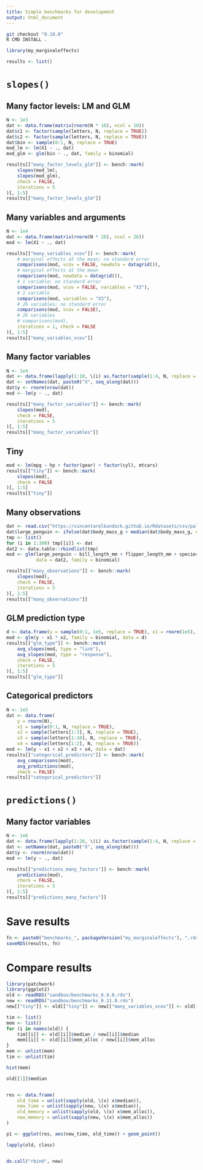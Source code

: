 ```yaml
---
title: Simple benchmarks for development
output: html_document
---
```



```sh
git checkout "0.10.0"
R CMD INSTALL .
```

```r
library(my_marginaleffects)

results <- list()
```

# `slopes()`

## Many factor levels: LM and GLM

```r
N <- 1e3
dat <- data.frame(matrix(rnorm(N * 10), ncol = 10))
dat$c1 <- factor(sample(letters, N, replace = TRUE))
dat$c2 <- factor(sample(letters, N, replace = TRUE))
dat$bin <- sample(0:1, N, replace = TRUE)
mod_lm <- lm(X1 ~ ., dat)
mod_glm <- glm(bin ~ ., dat, family = binomial)

results[["many_factor_levels_glm"]] <- bench::mark(
    slopes(mod_lm),
    slopes(mod_glm),
    check = FALSE,
    iterations = 5
)[, 1:5]
results[["many_factor_levels_glm"]]
```

## Many variables and arguments

```r
N <- 1e4
dat <- data.frame(matrix(rnorm(N * 26), ncol = 26))
mod <- lm(X1 ~ ., dat)

results[["many_variables_vcov"]] <- bench::mark(
    # marginal effects at the mean; no standard error
    comparisons(mod, vcov = FALSE, newdata = datagrid()),
    # marginal effects at the mean
    comparisons(mod, newdata = datagrid()),
    # 1 variable; no standard error
    comparisons(mod, vcov = FALSE, variables = "X3"),
    # 1 variable
    comparisons(mod, variables = "X3"),
    # 26 variables; no standard error
    comparisons(mod, vcov = FALSE),
    # 26 variables
    # comparisons(mod),
    iterations = 1, check = FALSE
)[, 1:5]
results[["many_variables_vcov"]]
```

## Many factor variables

```r
N <- 1e4
dat <- data.frame(lapply(1:10, \(i) as.factor(sample(1:4, N, replace = TRUE))))
dat <- setNames(dat, paste0("X", seq_along(dat)))
dat$y <- rnorm(nrow(dat))
mod <- lm(y ~ ., dat)

results[["many_factor_variables"]] <- bench::mark(
    slopes(mod),
    check = FALSE,
    iterations = 5
)[, 1:5]
results[["many_factor_variables"]]
```

## Tiny

```r
mod <- lm(mpg ~ hp + factor(gear) + factor(cyl), mtcars)
results[["tiny"]] <- bench::mark(
    slopes(mod),
    check = FALSE
)[, 1:5]
results[["tiny"]]
```

## Many observations

```r
dat <- read.csv("https://vincentarelbundock.github.io/Rdatasets/csv/palmerpenguins/penguins.csv")
dat$large_penguin <- ifelse(dat$body_mass_g > median(dat$body_mass_g, na.rm = TRUE), 1, 0)
tmp <- list()
for (i in 1:300) tmp[[i]] <- dat
dat2 <- data.table::rbindlist(tmp)
mod <- glm(large_penguin ~ bill_length_mm + flipper_length_mm + species,
           data = dat2, family = binomial)

results[["many_observations"]] <- bench::mark(
    slopes(mod),
    check = FALSE,
    iterations = 5
)[, 1:5]
results[["many_observations"]]
```

## GLM prediction type

```r
d <- data.frame(y = sample(0:1, 1e5, replace = TRUE), x1 = rnorm(1e5), x2 = rnorm(1e5))
mod <- glm(y ~ x1 * x2, family = binomial, data = d)
results[["glm_type"]] <- bench::mark(
    avg_slopes(mod, type = "link"),
    avg_slopes(mod, type = "response"),
    check = FALSE,
    iterations = 5
)[, 1:5]
results[["glm_type"]]
```

## Categorical predictors

```r
N <- 1e5
dat <- data.frame(
    y = rnorm(N),
    x1 = sample(0:1, N, replace = TRUE),
    x2 = sample(letters[1:3], N, replace = TRUE),
    x3 = sample(letters[1:10], N, replace = TRUE),
    x4 = sample(letters[1:2], N, replace = TRUE))
mod <- lm(y ~ x1 + x2 + x3 + x4, data = dat)
results[["categorical_predictors"]] <- bench::mark(
    avg_comparisons(mod),
    avg_predictions(mod),
    check = FALSE)
results[["categorical_predictors"]]
```

# `predictions()`

## Many factor variables

```r
N <- 1e6
dat <- data.frame(lapply(1:20, \(i) as.factor(sample(1:4, N, replace = TRUE))))
dat <- setNames(dat, paste0("X", seq_along(dat)))
dat$y <- rnorm(nrow(dat))
mod <- lm(y ~ ., dat)

results[["predictions_many_factors"]] <- bench::mark(
    predictions(mod),
    check = FALSE,
    iterations = 5
)[, 1:5]
results[["predictions_many_factors"]]
```


# Save results

```r
fn <- paste0("benchmarks_", packageVersion("my_marginaleffects"), ".rds")
saveRDS(results, fn)
```


# Compare results

```r
library(patchwork)
library(ggplot2)
old <- readRDS("sandbox/benchmarks_0.9.0.rds")
new <- readRDS("sandbox/benchmarks_0.11.0.rds")
new[["tiny"]] <- old[["tiny"]] <- new[["many_variables_vcov"]] <- old[["many_variables_vcov"]] <- NULL

tim <- list()
mem <- list()
for (i in names(old)) {
    tim[[i]] <- old[[i]]$median / new[[i]]$median
    mem[[i]] <- old[[i]]$mem_alloc / new[[i]]$mem_alloc
}
mem <- unlist(mem)
tim <- unlist(tim)

hist(mem)

old[[1]]$median


res <- data.frame(
    old_time = unlist(sapply(old, \(x) x$median)),
    new_time = unlist(sapply(new, \(x) x$median)),
    old_memory = unlist(sapply(old, \(x) x$mem_alloc)),
    new_memory = unlist(sapply(new, \(x) x$mem_alloc))
)

p1 <- ggplot(res, aes(new_time, old_time)) + geom_point()

lapply(old, class)


do.call("rbind", new)

```
